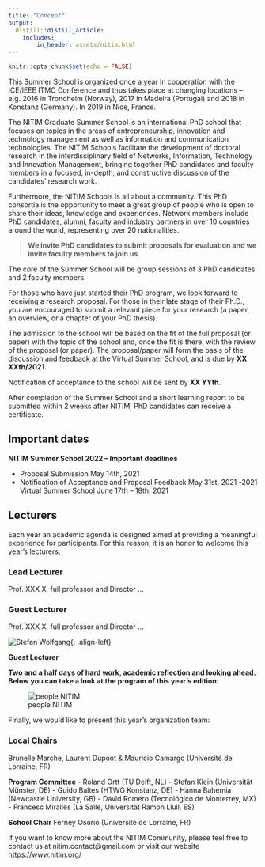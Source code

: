 ```yaml
---
title: "Concept"
output:
  distill::distill_article:
    includes:
        in_header: assets/nitim.html
---
```


```r
knitr::opts_chunk$set(echo = FALSE)
```



This Summer School is organized once a year in cooperation with the ICE/IEEE ITMC Conference and thus takes place at changing locations – e.g. 2016 in Trondheim (Norway), 2017 in Madeira (Portugal) and 2018 in
Konstanz (Germany). In 2019 in Nice, France.


The NITIM Graduate Summer School is an international PhD school that focuses on topics in the areas of entrepreneurship, innovation and technology management as well as information and communication technologies. 
The NITIM Schools facilitate the development of doctoral research in the interdisciplinary field of Networks, Information, Technology and Innovation Management, bringing together PhD candidates and faculty members in a focused, in-depth, and constructive discussion of the candidates’ research work.

Furthermore, the NITIM Schools is all about a community. 
This PhD consortia is the opportunity to meet a great group of people who is open to share their ideas, knowledge and experiences. Network members include PhD candidates, alumni, faculty and industry partners in over 10 countries around the world, representing over 20 nationalities.



>**We invite PhD candidates to submit proposals for evaluation and we invite faculty members to join us**. 

The core of the Summer School will be group sessions of 3 PhD candidates and 2 faculty members.

For those who have just started their PhD program, we look forward to receiving a research proposal. 
For those in their late stage of their Ph.D., you are encouraged to submit a relevant piece for your research (a paper, an overview, or a chapter of your PhD thesis).

The admission to the school will be based on the fit of the full proposal (or paper) with the topic of the school and, once the fit is there, with the review of the proposal (or paper). 
The proposal/paper will form the basis of the discussion and feedback at the Virtual Summer School, and is due by **XX XXth/2021**. 

Notification of acceptance to the school will be sent by **XX YYth**.

After completion of the Summer School and a short learning report to be submitted within 2 weeks after NITIM, PhD candidates can receive a certificate.

## Important dates

::: {.infobox .goal data-latex="{.goal}"}
**NITIM Summer School 2022 – Important deadlines**

- Proposal Submission May 14th, 2021
- Notification of Acceptance and Proposal Feedback May 31st, 2021
-2021 Virtual Summer School June 17th – 18th, 2021

:::


## Lecturers

Each year an academic agenda is designed aimed at providing a meaningful experience for participants. For this reason, it is an honor to welcome this year’s lecturers.


<!-- ![Laure Morel](/assets/uploads/2019/06/LM.jpg){: .align-left} -->

### Lead Lecturer
Prof. XXX X, full professor and Director ...



<!-- ![Laurent Dupont](/assets/uploads/2019/06/LD.jpg){: .align-left} -->

### Guest Lecturer

Prof. XXX X, full professor and Director ...


![Stefan Wolfgang](/assets/uploads/2019/06/SW.jpg){: .align-left}

**Guest Lecturer**




**Two and a half days of hard work, academic reflection and looking ahead. Below you can take a look at the program of this year's edition:**



![people NITIM](/assets/uploads/2019/06/people.jpg)

Finally, we would like to present this year’s organization team:

### Local Chairs

Brunelle Marche, Laurent Dupont & Mauricio Camargo (Université de Lorraine,
FR)

**Program Committee**
-  Roland Ortt (TU Delft, NL)
- Stefan Klein (Universität Münster, DE)
- Guido Baltes (HTWG Konstanz, DE)
- Hanna Bahemia (Newcastle University, GB)
- David Romero (Tecnológico de Monterrey, MX)
- Francesc Miralles (La Salle, Universitat Ramon Llull, ES)

**School Chair**
Ferney Osorio (Université de Lorraine, FR)

If you want to know more about the NITIM Community, please feel free to
contact us at nitim.contact@gmail.com or visit our website [https://www.nitim.org/](https://www.nitim.org/)





